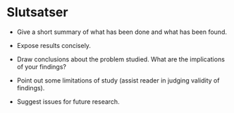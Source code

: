 <!-- # Conclusion -->
# Slutsatser {#sec:slutsats}


* Give a short summary of what has been done and what has been found.

* Expose results concisely.

* Draw conclusions about the problem studied. What are the implications of your
  findings?

* Point out some limitations of study (assist reader in judging validity of
  findings).

* Suggest issues for future research.

